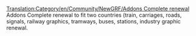 [[Translation:Category/en/Community/NewGRF/Addons Complete renewal]]
Addons Complete renewal to fit two countries (train, carriages, roads, signals, railway graphics, tramways, buses, stations, industry graphic renewal.